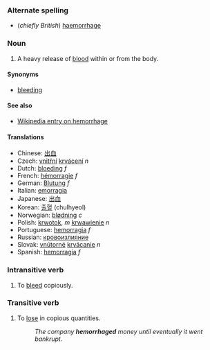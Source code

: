 ===Alternate spelling===
*(''chiefly British'') [[haemorrhage]]

===Noun===
#A heavy release of [[blood]] within or from the body.

====Synonyms====
*[[bleeding]]

====See also====
*[[w:hemorrhage|Wikipedia entry on hemorrhage]]

==== Translations ====
*Chinese: [[出血]]
*Czech:  [[vnitřní]] [[krvácení]] ''n''
*Dutch: [[bloeding]] ''f''
*French: [[hémorragie]] ''f''
*German: [[Blutung]] ''f''
*Italian: [[emorragia]]
*Japanese: [[出血]]
*Korean: [[출혈]] (chulhyeol)
*Norwegian: [[blødning]] ''c''
*Polish: [[krwotok]], ''m'' [[krwawienie]] ''n''
*Portuguese: [[hemorragia]] ''f''
*Russian: [[кровоизлияние]]
*Slovak: [[vnútorné]] [[krvácanie]] ''n''
*Spanish: [[hemorragia]] ''f''

===Intransitive verb===
#To [[bleed]] copiously.


===Transitive verb===
#To [[lose]] in copious quantities.
#: ''The company '''hemorrhaged''' money until eventually it went bankrupt.''